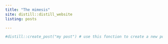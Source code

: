 ```yaml
---
title: "The mimesis"
site: distill::distill_website
listing: posts

---
```


```r
#distill::create_post("my post") # use this fonction to create a new post
```






